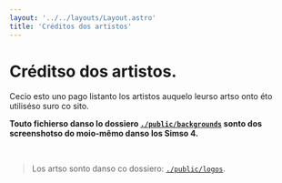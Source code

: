 ```yaml
---
layout: '../../layouts/Layout.astro'
title: 'Créditos dos artistos'
---
```



# Créditso dos artistos.

Cecio esto uno pago listanto los artistos auquelo leurso artso onto éto utiliséso suro co sito.

**Touto fichierso danso lo dossiero [`./public/backgrounds`](https://github.com/herisdia/herisdia.me/tree/master/public/backgrounds/) sonto dos screenshotso do moio-mêmo danso los Simso 4.**

<br />

> Los artso sonto danso co dossiero: [`./public/logos`](https://github.com/herisdia/herisdia.me/tree/master/public/logos/).

<br />

<Credits subtext='Retrouvezo (x) suro ' />

<Links>
  <Link color='#b69bc9' text='Retouro' href='/espo/' target={true} />
</Links>
